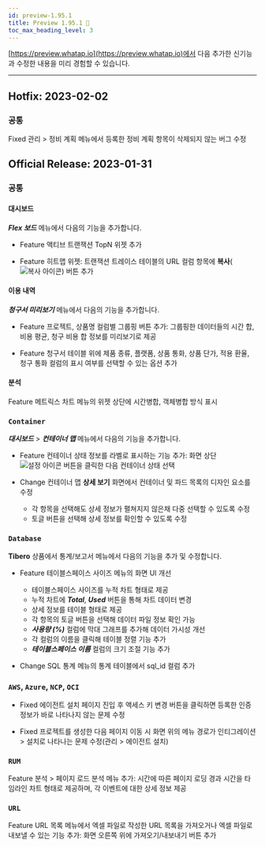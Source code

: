 ```yaml
---
id: preview-1.95.1
title: Preview 1.95.1 🚀
toc_max_heading_level: 3
---
```



[https://preview.whatap.io](https://preview.whatap.io)에서 다음 추가한 신기능과 수정한 내용을 미리 경험할 수 있습니다. 

---

## Hotfix: 2023-02-02

### 공통

<Status>Fixed</Status> <UI>관리</UI> > <UI>정비 계획</UI> 메뉴에서 등록한 정비 계획 항목이 삭제되지 않는 버그 수정

## Official Release: 2023-01-31

### 공통

#### 대시보드

***Flex 보드*** 메뉴에서 다음의 기능을 추가합니다.

* <Status>Feature</Status> <UI>액티브 트랜잭션 TopN</UI> 위젯 추가 

* <Status>Feature</Status> <UI>히트맵</UI> 위젯: 트랜잭션 트레이스 테이블의 <UI>URL</UI> 컬럼 항목에 <b>복사</b>(<img src='/img/ico-copy.svg' alt='복사 아이콘' />) 버튼 추가

#### 이용 내역

***청구서 미리보기*** 메뉴에서 다음의 기능을 추가합니다.

* <Status>Feature</Status> 프로젝트, 상품명 컬럼별 그룹핑 버튼 추가: 그룹핑한 데이터들의 시간 합, 비용 평균, 청구 비용 합 정보를 미리보기로 제공

* <Status>Feature</Status> 청구서 테이블 위에 <UI>제품 종류</UI>, <UI>플랫폼</UI>, <UI>상품 통화</UI>, <UI>상품 단가</UI>, <UI>적용 환율</UI>, <UI>청구 통화</UI> 컬럼의 표시 여부를 선택할 수 있는 옵션 추가 

#### 분석

<Status>Feature</Status> <UI>메트릭스 차트</UI> 메뉴의 위젯 상단에 시간병합, 객체병합 방식 표시 


### `Container`

***대시보드*** > ***컨테이너 맵*** 메뉴에서 다음의 기능을 추가합니다.

* <Status>Feature</Status> 컨테이너 상태 정보를 라벨로 표시하는 기능 추가: 화면 상단 <img src='/img/ico-setting.svg' alt='설정 아이콘' /> 버튼을 클릭한 다음 <UI>컨테이너 상태</UI> 선택

* <Status>Change</Status> 컨테이너 맵 <b>상세 보기</b> 화면에서 컨테이너 및 파드 목록의 디자인 요소를 수정

  * 각 항목을 선택해도 상세 정보가 펼쳐지지 않은채 다중 선택할 수 있도록 수정
  * 토글 버튼을 선택해 상세 정보를 확인할 수 있도록 수정


### `Database`

<b>Tibero</b> 상품에서 <UI>통계/보고서</UI> 메뉴에서 다음의 기능을 추가 및 수정합니다.

* <Status>Feature</Status> <UI>테이블스페이스 사이즈</UI> 메뉴의 화면 UI 개선

  * 테이블스페이스 사이즈를 누적 차트 형태로 제공
  * 누적 차트에 ***Total***, ***Used*** 버튼을 통해 차트 데이터 변경
  * 상세 정보를 테이블 형태로 제공
  * 각 항목의 토글 버튼을 선택해 데이터 파일 정보 확인 가능
  * ***사용량 (%)*** 컬럼에 막대 그래프를 추가해 데이터 가시성 개선
  * 각 컬럼의 이름을 클릭해 테이블 정렬 기능 추가
  * ***테이블스페이스 이름*** 컬럼의 크기 조절 기능 추가

* <Status>Change</Status> <UI>SQL 통계</UI> 메뉴의 통계 테이블에서 <UI>sql_id</UI> 컬럼 추가


### `AWS`, `Azure`, `NCP`, `OCI`

* <Status>Fixed</Status> <UI>에이전트 설치</UI> 페이지 진입 후 <UI>액세스 키 변경</UI> 버튼을 클릭하면 등록한 인증 정보가 바로 나타나지 않는 문제 수정

* <Status>Fixed</Status> 프로젝트를 생성한 다음 페이지 이동 시 화면 위의 메뉴 경로가 <UI>인티그레이션 > 설치</UI>로 나타나는 문제 수정(<UI>관리 > 에이전트 설치</UI>)


### `RUM`

<Status>Feature</Status> <UI>분석</UI> > <UI>페이지 로드 분석</UI> 메뉴 추가: 시간에 따른 페이지 로딩 경과 시간을 타임라인 차트 형태로 제공하며, 각 이벤트에 대한 상세 정보 제공


### `URL`

<Status>Feature</Status> <UI>URL 목록</UI> 메뉴에서 엑셀 파일로 작성한 URL 목록을 가져오거나 엑셀 파일로 내보낼 수 있는 기능 추가: 화면 오른쪽 위에 <UI>가져오기</UI>/<UI>내보내기</UI> 버튼 추가
